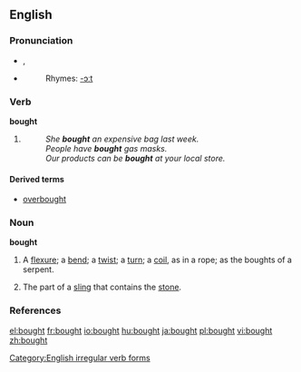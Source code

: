 ==English==

===Pronunciation===
*{{SAMPA|/'bO:t/}}, {{IPA|/'bɔːt/}}
*{{audio|en-us-bought.ogg|Audio (US)}}
*:Rhymes: [[Rhymes:English:-ɔːt|-ɔːt]]

===Verb===
'''bought'''

# {{past of|[[buy]]}}
#: ''She '''bought''' an expensive bag last week.''
#: ''People have '''bought''' gas masks.''
#: ''Our products can be '''bought''' at your local store.''

====Derived terms====
*[[overbought]]

===Noun===
'''bought'''

# {{obsolete}} A [[flexure]]; a [[bend]]; a [[twist]]; a [[turn]]; a [[coil]], as in a rope; as the boughts of a serpent.
# {{obsolete}} The part of a [[sling]] that contains the [[stone]].

===References===
{{R:Webster 1913}}

[[Category:English irregular verb forms]]

[[el:bought]]
[[fr:bought]]
[[io:bought]]
[[hu:bought]]
[[ja:bought]]
[[pl:bought]]
[[vi:bought]]
[[zh:bought]]